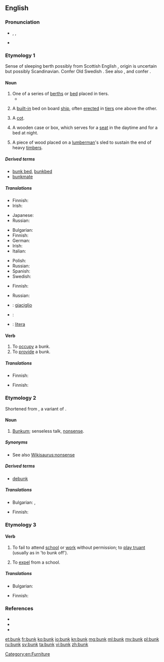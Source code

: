 ==English==
{{wikipedia}}

===Pronunciation===
* {{enPR|bŭngk}}, {{IPA|/bʌŋk/}}, {{X-SAMPA|/bVNk/}}
* {{rhymes|ʌŋk}}

===Etymology 1===
Sense of sleeping berth possibly from Scottish English {{term|bunker||seat, bench|lang=en}}, origin is uncertain but possibly Scandinavian.
Confer Old Swedish {{term|bunke||boards used to protect the cargo of a ship|lang=gmq-osw}}.
See also {{term|boarding|lang=en}}, {{term|flooring|lang=en}} and confer {{term|bunch|lang=en}}.

====Noun====
{{en-noun}}

# One of a series of [[berth]]s or [[bed]] placed in tiers.
#* {{quote-book|year=1913|author=[[w:Robert Barr (writer)|Robert Barr]]
|title=Lord Stranleigh Abroad
|chapter=6|url=http://openlibrary.org/works/OL1796924W
|passage=The men resided in a huge bunk house, which consisted of one room only, with a shack outside where the cooking was done. In the large room were a dozen '''bunks''' ; half of them in a very dishevelled state, […]}}
# {{context|nautical|lang=en}} A [[built-in]] bed on board [[ship]], often [[erected]] in [[tier]]s one above the other.
# {{context|military|lang=en}} A [[cot]].
# {{context|US|lang=en}} A wooden case or box, which serves for a [[seat]] in the daytime and for a bed at night.
# {{context|US|dialect|lang=en}} A piece of wood placed on a [[lumberman]]'s sled to sustain the end of heavy [[timber]]s.

=====Derived terms=====
* [[bunk bed]], [[bunkbed]]
* [[bunkmate]]

=====Translations=====
{{trans-top|one of a series of berth in tiers}}
* Finnish: {{t+|fi|punkka}}
* Irish: {{t-|ga|bunc|m}}
{{trans-mid}}
* Japanese: {{t-|ja|寝台|tr=しんだい, shindai}}
* Russian: {{t+|ru|койка|f|tr=kójka}}
{{trans-bottom}}

{{trans-top|(nautical) built-in bed on board ship}}
* Bulgarian: {{t-|bg|койка|f|tr=kójka}}
* Finnish: {{t+|fi|punkka}}
* German: {{t+|de|Koje|f}}
* Irish: {{t-|ga|bunc|m}}
* Italian: {{t-|it|cuccetta|f}}
{{trans-mid}}
* Polish: {{t+|pl|koja|f}}
* Russian: {{t+|ru|койка|f|tr=kójka}}
* Spanish: {{t+|es|camarote|m}}
* Swedish: {{t-|sv|koj|c}}
{{trans-bottom}}

{{trans-top|(military) cot}}
* Finnish: {{t+|fi|punkka}}
{{trans-mid}}
* Russian: {{t+|ru|койка|f|tr=kójka}}
{{trans-bottom}}

{{checktrans-top}}
* {{ttbc|it}}: [[giaciglio]] {{g|m}}
* {{ttbc|roa-jer}}: {{tø|roa-jer|liet d'pathai|m}}
{{trans-mid}}
* {{ttbc|es}}: [[litera]] {{g|f}}
{{trans-bottom}}

====Verb====
{{en-verb}}

# To [[occupy]] a bunk.
# To [[provide]] a bunk.

=====Translations=====
{{trans-top|to occupy a bunk}}
* Finnish: {{t-|fi|bunkata}}
{{trans-mid}}
{{trans-bottom}}

{{trans-top|to provide a bunk}}
* Finnish: {{t+|fi|majoittaa}}
{{trans-mid}}
{{trans-bottom}}

===Etymology 2===
Shortened from {{term|bunkum|lang=en}}, a variant of {{term|buncombe|lang=en}}.

====Noun====
{{en-noun|-}}

# {{context|slang|lang=en}} [[bunkum|Bunkum]]; senseless talk, [[nonsense]].

=====Synonyms=====
* See also [[Wikisaurus:nonsense]]

=====Derived terms=====
* [[debunk]]

=====Translations=====
{{trans-top|nonsense}}
* Bulgarian: {{t+|bg|глупости|p}},  {{t+|bg|дрънканици|p}}
{{trans-mid}}
* Finnish: {{t-|fi|soopa}}
{{trans-bottom}}

===Etymology 3===
{{rfe}}

====Verb====
{{en-verb}}

# {{context|British|lang=en}} To fail to attend [[school]] or [[work]] without permission; to [[play truant]] (usually as in 'to bunk off').
# {{context|obsolete|lang=en}} To [[expel]] from a school.

=====Translations=====
{{trans-top|to fail to attend school without permission}}
* Bulgarian: {{t-|bg|бягам от училище}}
{{trans-mid}}
* Finnish: {{t+|fi|lintsata}}
{{trans-bottom}}

===References===
* {{R:Online Etymology Dictionary}}
* {{R:Websters}}
* {{R:Webster 1913}}

[[Category:en:Furniture]]

[[et:bunk]]
[[fr:bunk]]
[[ko:bunk]]
[[io:bunk]]
[[kn:bunk]]
[[mg:bunk]]
[[ml:bunk]]
[[my:bunk]]
[[pl:bunk]]
[[ru:bunk]]
[[sv:bunk]]
[[ta:bunk]]
[[vi:bunk]]
[[zh:bunk]]